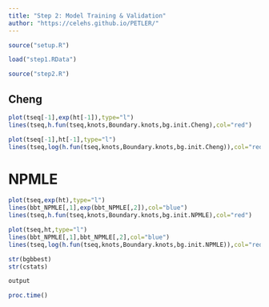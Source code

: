 ```yaml
---
title: "Step 2: Model Training & Validation"
author: "https://celehs.github.io/PETLER/"
---
```


```r
source("setup.R")
```

```r
load("step1.RData")
```

```r
source("step2.R")
```

## Cheng

```r
plot(tseq[-1],exp(ht[-1]),type="l")
lines(tseq,h.fun(tseq,knots,Boundary.knots,bg.init.Cheng),col="red")
```

```r
plot(tseq[-1],ht[-1],type="l")
lines(tseq,log(h.fun(tseq,knots,Boundary.knots,bg.init.Cheng)),col="red")
```

# NPMLE

```r
plot(tseq,exp(ht),type="l")
lines(bbt_NPMLE[,1],exp(bbt_NPMLE[,2]),col="blue")
lines(tseq,h.fun(tseq,knots,Boundary.knots,bg.init.NPMLE),col="red")
```

```r
plot(tseq,ht,type="l")
lines(bbt_NPMLE[,1],bbt_NPMLE[,2],col="blue")
lines(tseq,log(h.fun(tseq,knots,Boundary.knots,bg.init.NPMLE)),col="red")
```

```r
str(bgbbest)
str(cstats)
```

```r
output
```

```r
proc.time()
```
